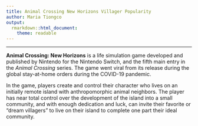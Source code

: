 ```yaml
---
title: Animal Crossing New Horizons Villager Popularity
author: Maria Tiongco
output: 
  rmarkdown::html_document:
    theme: readable
---
```


***

**Animal Crossing: New Horizons** is a life simulation game developed and published 
by Nintendo for the Nintendo Switch, and the fifth main entry in the *Animal 
Crossing* series.  The game went viral from its release during the global 
stay-at-home orders during the COVID-19 pandemic.

In the game, players create and control their character who lives on an initially 
remote island with anthropomorphic animal neighbors.  The player has near total 
control over the development of the island into a small community, and with 
enough dedication and luck, can invite their favorite or "dream villagers" to live on their 
island to complete one part their ideal community.




